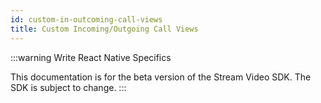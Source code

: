 ```yaml
---
id: custom-in-outcoming-call-views
title: Custom Incoming/Outgoing Call Views
---
```


:::warning
Write React Native Specifics

This documentation is for the beta version of the Stream Video SDK.
The SDK is subject to change.
:::

[//]: # ()
[//]: # (When building an application that relies on [`ring call workflow`]&#40;../../guides/joining-and-creating-calls/#ring-call&#41;, you'll often want to build your own incoming or outgoing call panels. The React SDK already comes with a pre-built [`PendingCallPanel`]&#40;../../ui-components/call/pending-call-panel&#41; component. However, in this article we will build a new one from scratch.)

[//]: # ()
[//]: # (The component will render:)

[//]: # ()
[//]: # (1. Call controls buttons to toggle audio and video enablement and accept resp. reject call buttons &#40;the component will be called `CallControls`&#41;)

[//]: # (2. Avatars of called users or the current user's video preview &#40;the component will be called `CallMembers`&#41;)

[//]: # (3. Call calling state indicator &#40;the component will be called `CallCallingStateLabel`&#41;)

[//]: # ()
[//]: # (## Project setup and prerequisites)

[//]: # ()
[//]: # (Make sure you have the following prerequisites checked:)

[//]: # ()
[//]: # (1. [Registered Stream account]&#40;https://getstream.io/try-for-free/&#41;)

[//]: # (2. Have an app created in the [Stream's dashboard]&#40;https://dashboard.getstream.io/&#41; to obtain app API key and secret.)

[//]: # (3. Initiate the project &#40;you can follow our [introductory tutorial setup guide]&#40;../../tutorials/video-calling#set-up-for-success&#41;&#41;)

[//]: # (4. Have installed the Stream video and chat SDKs in the project:)

[//]: # ()
[//]: # (```shell)

[//]: # (npm install @stream-io/video-react-sdk)

[//]: # (```)

[//]: # ()
[//]: # (```shell)

[//]: # (yarn add @stream-io/video-react-sdk)

[//]: # (```)

[//]: # ()
[//]: # (## App boilerplate)

[//]: # ()
[//]: # (In order we can start performing calls we need a `StreamVideoClient` instance connected to the Stream's server network with app credentials. For more information on how to do that, please take a look at our [authentication guide]&#40;../../guides/client-auth#setting-up-a-streamvideoclient-and-connecting-a-user&#41;.)

[//]: # ()
[//]: # (## Pending call panel implementation)

[//]: # ()
[//]: # (The component will rely on data accessed via our utility hooks:)

[//]: # ()
[//]: # (- `useCall`)

[//]: # (- `useCallCallingState`)

[//]: # (- `useCallMetadata`)

[//]: # (- `useCallMembers`)

[//]: # (- `useMediaDevices`)

[//]: # ()
[//]: # (### User preview)

[//]: # ()
[//]: # (The panel will render [`VideoPreview`]&#40;../../ui-components/participants/video-preview&#41; so that the user can see the camera input or avatars if video preview is disabled. The avatar display logic is as follows:)

[//]: # ()
[//]: # (- show all the called users' avatars if the call is outgoing &#40;who am I calling&#41;)

[//]: # (- show the avatar of the person who initiated the call in case of an incoming call &#40;who is calling me&#41;)

[//]: # ()
[//]: # (:::note)

[//]: # (Note, how the initial video state is handled by [`MediaDevicesProvider`]&#40;../../guides/camera-and-microphone&#41;. We only consume the API through corresponding context consumer hook `useMediaDevices`.)

[//]: # (:::)

[//]: # ()
[//]: # (```tsx)

[//]: # (import {)

[//]: # (  useCall,)

[//]: # (  useCallMembers,)

[//]: # (  useCallMetadata,)

[//]: # (  useMediaDevices,)

[//]: # (  VideoPreview,)

[//]: # (} from '@stream-io/video-react-sdk';)

[//]: # ()
[//]: # (import type { UserResponse } from '@stream-io/video-react-sdk';)

[//]: # ()
[//]: # (import { CallCallingStateLabel } from './CallCallingStateLabel';)

[//]: # (import { CallControls } from './CallControls';)

[//]: # (import { CallMembers } from './CallMembers';)

[//]: # ()
[//]: # (type PendingCallPanelProps = {)

[//]: # (  showMemberCount?: number;)

[//]: # (};)

[//]: # ()
[//]: # (export const CustomPendingCallPanel = &#40;{)

[//]: # (  showMemberCount = 3,)

[//]: # (}: PendingCallPanelProps&#41; => {)

[//]: # (  const call = useCall&#40;&#41;;)

[//]: # (  const metadata = useCallMetadata&#40;&#41;;)

[//]: # (  const members = useCallMembers&#40;&#41;;)

[//]: # (  // highlight-next-line)

[//]: # (  const { initialVideoState } = useMediaDevices&#40;&#41;;)

[//]: # ()
[//]: # (  if &#40;!call&#41; return null;)

[//]: # ()
[//]: # (  const caller = metadata?.created_by;)

[//]: # (  // show the caller if this is an incoming call or show all the users I am calling to)

[//]: # (  let membersToShow: UserResponse[] = [];)

[//]: # (  if &#40;call.isCreatedByMe&#41; {)

[//]: # (    membersToShow =)

[//]: # (      members)

[//]: # (        ?.slice&#40;0, showMemberCount&#41;)

[//]: # (        .map&#40;&#40;{ user }&#41; => user&#41;)

[//]: # (        .filter&#40;&#40;u&#41; => !!u&#41; || [];)

[//]: # (  } else if &#40;caller&#41; {)

[//]: # (    membersToShow = [caller];)

[//]: # (  })

[//]: # ()
[//]: # (  return &#40;)

[//]: # (    <div>)

[//]: # (      // highlight-next-line)

[//]: # (      {initialVideoState.enabled ? &#40;)

[//]: # (        <VideoPreview />)

[//]: # (      &#41; : &#40;)

[//]: # (        <CallMembers members={membersToShow} />)

[//]: # (      &#41;})

[//]: # (      <CallCallingStateLabel />)

[//]: # (      <CallControls />)

[//]: # (    </div>)

[//]: # (  &#41;;)

[//]: # (};)

[//]: # (```)

[//]: # ()
[//]: # (#### Video preview enablement)

[//]: # ()
[//]: # (Enable the initial video in [`VideoPreview`]&#40;../../ui-components/participants/video-preview&#41; component with `mediaDevicesProviderProps` prop on [`StreamCall`]&#40;../../ui-components/core/stream-call&#41; component. In the snippet below, the `CallPanel` component is expected to render our `CustomPendingCallPanel`.)

[//]: # ()
[//]: # (```tsx)

[//]: # (import {)

[//]: # (  CallingState,)

[//]: # (  StreamCall,)

[//]: # (  useCall,)

[//]: # (  useCallCallingState,)

[//]: # (  useCalls,)

[//]: # (} from '@stream-io/video-react-sdk';)

[//]: # ()
[//]: # (import { CustomActiveCallPanel } from './CustomActiveCallPanel';)

[//]: # (import { CustomPendingCallPanel } from './CustomPendingCallPanel';)

[//]: # ()
[//]: # (export const Video = &#40;&#41; => {)

[//]: # (  const calls = useCalls&#40;&#41;;)

[//]: # (  return &#40;)

[//]: # (    <>)

[//]: # (      {calls.map&#40;&#40;call&#41; => &#40;)

[//]: # (        <StreamCall)

[//]: # (          call={call})

[//]: # (          key={call.cid})

[//]: # (          // highlight-next-line)

[//]: # (          mediaDevicesProviderProps={{ initialVideoEnabled: true }})

[//]: # (        >)

[//]: # (          <CallPanel />)

[//]: # (        </StreamCall>)

[//]: # (      &#41;&#41;})

[//]: # (    </>)

[//]: # (  &#41;;)

[//]: # (};)

[//]: # ()
[//]: # (// custom component that renders pending as well as active call UI)

[//]: # (const CallPanel = &#40;&#41; => {)

[//]: # (  const call = useCall&#40;&#41;;)

[//]: # (  const callingState = useCallCallingState&#40;&#41;;)

[//]: # ()
[//]: # (  if &#40;!call&#41; return null;)

[//]: # ()
[//]: # (  if &#40;callingState === CallingState.JOINED&#41; {)

[//]: # (    return <CustomActiveCallPanel />;)

[//]: # (  } else if &#40;)

[//]: # (    [CallingState.RINGING, CallingState.JOINING].includes&#40;callingState&#41;)

[//]: # (  &#41; {)

[//]: # (    return <CustomPendingCallPanel />;)

[//]: # (  })

[//]: # ()
[//]: # (  return null;)

[//]: # (};)

[//]: # (```)

[//]: # ()
[//]: # (Or, if instead of using [`StreamCall`]&#40;../../ui-components/core/stream-call&#41;, we want to use the `MediaDevicesProvider` component directly, we pass `initialVideoEnabled` value to it as follows:)

[//]: # ()
[//]: # (```tsx)

[//]: # (import { MediaDevicesProvider } from "@stream-io/video-react-sdk";)

[//]: # ()
[//]: # (const SomeComponent = &#40;&#41; => {)

[//]: # (    return &#40;)

[//]: # (        ...)

[//]: # (        <MediaDevicesProvider initialVideoEnabled>)

[//]: # (          ...)

[//]: # (        </MediaDevicesProvider>)

[//]: # (        ...)

[//]: # (    &#41;)

[//]: # (})

[//]: # (```)

[//]: # ()
[//]: # (#### User avatars)

[//]: # ()
[//]: # (We display relevant users' avatars with `CallMembers` component.)

[//]: # ()
[//]: # (```tsx)

[//]: # (import { Avatar } from '@stream-io/video-react-sdk';)

[//]: # ()
[//]: # (import type { UserResponse } from '@stream-io/video-react-sdk';)

[//]: # ()
[//]: # (type CallMembersProps = {)

[//]: # (  members: UserResponse[];)

[//]: # (};)

[//]: # (const CallMembers = &#40;{ members }: CallMembersProps&#41; => {)

[//]: # (  return &#40;)

[//]: # (    <div>)

[//]: # (      {members.map&#40;&#40;member&#41; => &#40;)

[//]: # (        <div key={member.id}>)

[//]: # (          <Avatar name={member.name} imageSrc={member.image} />)

[//]: # (          {member.name && &#40;)

[//]: # (            <div>)

[//]: # (              <span>{member.name}</span>)

[//]: # (            </div>)

[//]: # (          &#41;})

[//]: # (        </div>)

[//]: # (      &#41;&#41;})

[//]: # (    </div>)

[//]: # (  &#41;;)

[//]: # (};)

[//]: # (```)

[//]: # ()
[//]: # (### Call calling state label)

[//]: # ()
[//]: # (To show to our users the state of call connection, we implement `CallCallingStateLabel`. The calling state is provided by `useCallCallingState` hook:)

[//]: # ()
[//]: # (:::note)

[//]: # (In this component we are using translation service that comes bundled with the SDK. The service API is consumed with `useI18n` hook. Learn more about using the [i18n service in the dedicated documentation]&#40;../../advanced/i18n&#41;.)

[//]: # (:::)

[//]: # ()
[//]: # (```tsx)

[//]: # (import {)

[//]: # (  CallingState,)

[//]: # (  useCallCallingState,)

[//]: # (  useI18n,)

[//]: # (} from '@stream-io/video-react-sdk';)

[//]: # ()
[//]: # (const CALLING_STATE_TO_LABEL: Record<CallingState, string> = {)

[//]: # (  [CallingState.JOINING]: 'Joining',)

[//]: # (  [CallingState.RINGING]: 'Ringing',)

[//]: # (  [CallingState.RECONNECTING]: 'Re-connecting',)

[//]: # (  [CallingState.RECONNECTING_FAILED]: 'Failed',)

[//]: # (  [CallingState.OFFLINE]: 'No internet connection',)

[//]: # (  [CallingState.IDLE]: '',)

[//]: # (  [CallingState.UNKNOWN]: '',)

[//]: # (  [CallingState.JOINED]: 'Joined',)

[//]: # (  [CallingState.LEFT]: 'Left call',)

[//]: # (};)

[//]: # ()
[//]: # (const CallCallingStateLabel = &#40;&#41; => {)

[//]: # (  const { t } = useI18n&#40;&#41;;)

[//]: # (  const callingState = useCallCallingState&#40;&#41;;)

[//]: # (  const callingStateLabel = CALLING_STATE_TO_LABEL[callingState];)

[//]: # ()
[//]: # (  return callingStateLabel ? <div>{t&#40;callingStateLabel&#41;}</div> : null;)

[//]: # (};)

[//]: # (```)

[//]: # ()
[//]: # (### Call controls)

[//]: # ()
[//]: # (Finally, we build the call control buttons. We include buttons to toggle camera and microphone and buttons to accept and reject the call.)

[//]: # ()
[//]: # (:::note)

[//]: # (The toggle video and audio buttons are just wrappers around pre-built button components attaching click handlers provided by `MediaDevicesProvider`.)

[//]: # (:::)

[//]: # ()
[//]: # (```tsx)

[//]: # (import {)

[//]: # (  AcceptCallButton,)

[//]: # (  CallingState,)

[//]: # (  CancelCallButton,)

[//]: # (  IconButton,)

[//]: # (  useCall,)

[//]: # (  useCallCallingState,)

[//]: # (  useMediaDevices,)

[//]: # (} from '@stream-io/video-react-sdk';)

[//]: # ()
[//]: # (const CallControls = &#40;&#41; => {)

[//]: # (  const call = useCall&#40;&#41;;)

[//]: # (  const callingState = useCallCallingState&#40;&#41;;)

[//]: # ()
[//]: # (  if &#40;!call&#41; return null;)

[//]: # (  // show pending call panel components only before the call is joined)

[//]: # (  if &#40;![CallingState.RINGING, CallingState.JOINING].includes&#40;callingState&#41;&#41;)

[//]: # (    return null;)

[//]: # ()
[//]: # (  // prevent users from rejecting call when already accepted)

[//]: # (  const buttonsDisabled = callingState === CallingState.JOINING;)

[//]: # ()
[//]: # (  return &#40;)

[//]: # (    <div>)

[//]: # (      <ToggleAudioButton />)

[//]: # (      <ToggleVideoButton />)

[//]: # (      {call.isCreatedByMe ? &#40;)

[//]: # (        <CancelCallButton call={call} disabled={buttonsDisabled} />)

[//]: # (      &#41; : &#40;)

[//]: # (        <>)

[//]: # (          <AcceptCallButton call={call} disabled={buttonsDisabled} />)

[//]: # (          <CancelCallButton)

[//]: # (            onClick={&#40;&#41; => call.leave&#40;{ reject: true }&#41;})

[//]: # (            disabled={buttonsDisabled})

[//]: # (          />)

[//]: # (        </>)

[//]: # (      &#41;})

[//]: # (    </div>)

[//]: # (  &#41;;)

[//]: # (};)

[//]: # ()
[//]: # (const ToggleAudioButton = &#40;&#41; => {)

[//]: # (  const { initialAudioEnabled, toggleInitialAudioMuteState } =)

[//]: # (    useMediaDevices&#40;&#41;;)

[//]: # ()
[//]: # (  return &#40;)

[//]: # (    <IconButton)

[//]: # (      icon={initialAudioEnabled ? 'mic' : 'mic-off'})

[//]: # (      onClick={toggleInitialAudioMuteState})

[//]: # (    />)

[//]: # (  &#41;;)

[//]: # (};)

[//]: # ()
[//]: # (const ToggleVideoButton = &#40;&#41; => {)

[//]: # (  const { toggleInitialVideoMuteState, initialVideoState } = useMediaDevices&#40;&#41;;)

[//]: # ()
[//]: # (  return &#40;)

[//]: # (    <IconButton)

[//]: # (      icon={initialVideoState.enabled ? 'camera' : 'camera-off'})

[//]: # (      onClick={toggleInitialVideoMuteState})

[//]: # (    />)

[//]: # (  &#41;;)

[//]: # (};)

[//]: # (```)
